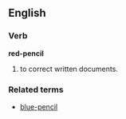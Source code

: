 ==English==

===Verb===
'''red-pencil'''
# to correct written documents.

===Related terms===
*[[blue-pencil]]